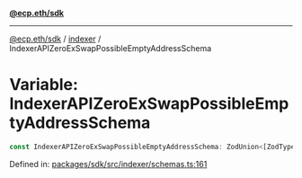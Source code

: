 [**@ecp.eth/sdk**](../../index.mdx)

***

[@ecp.eth/sdk](/sdk-reference/index.mdx) / [indexer](/sdk-reference/indexer/index.mdx) / IndexerAPIZeroExSwapPossibleEmptyAddressSchema

# Variable: IndexerAPIZeroExSwapPossibleEmptyAddressSchema

```ts
const IndexerAPIZeroExSwapPossibleEmptyAddressSchema: ZodUnion<[ZodType<`0x${string}`, ZodTypeDef, `0x${string}`>, ZodLiteral<"">]>;
```

Defined in: [packages/sdk/src/indexer/schemas.ts:161](https://github.com/ecp-eth/comments-monorepo/blob/main/packages/sdk/src/indexer/schemas.ts#L161)
